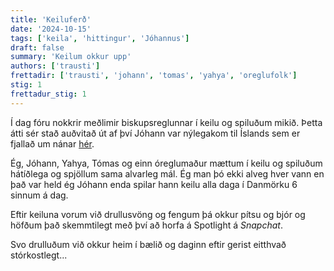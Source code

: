```yaml
---
title: 'Keiluferð'
date: '2024-10-15'
tags: ['keila', 'hittingur', 'Jóhannus']
draft: false
summary: 'Keilum okkur upp'
authors: ['trausti']
frettadir: ['trausti', 'johann', 'tomas', 'yahya', 'oreglufolk']
stig: 1
frettadur_stig: 1
---
```



Í dag fóru nokkrir meðlimir biskupsreglunnar í keilu og spiluðum mikið.
Þetta átti sér stað auðvitað út af því Jóhann var nýlegakom til Íslands sem er fjallað um nánar [hér](/frettir/Jóhann-kemur-heim).


Ég, Jóhann, Yahya, Tómas og einn óreglumaður mættum í keilu og spiluðum hátíðlega og spjöllum sama alvarleg mál.
Ég man þó ekki alveg hver vann en það var held ég Jóhann enda spilar hann keilu alla daga í Danmörku 6 sinnum á dag.


Eftir keiluna vorum við drullusvöng og fengum þá okkur pítsu og bjór og höfðum það skemmtilegt með því að horfa á Spotlight á *Snapchat*.


Svo drulluðum við okkur heim í bælið og daginn eftir gerist eitthvað stórkostlegt...